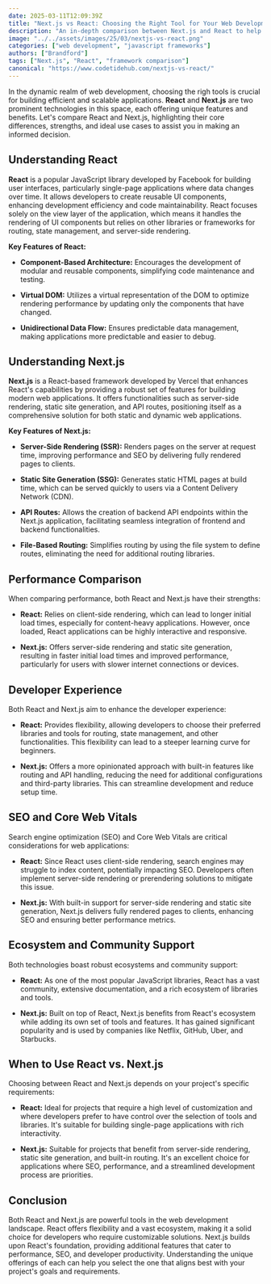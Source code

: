 ```yaml
---
date: 2025-03-11T12:09:39Z
title: "Next.js vs React: Choosing the Right Tool for Your Web Development Project"
description: "An in-depth comparison between Next.js and React to help you determine the best choice for your web development needs."
image: "../../assets/images/25/03/nextjs-vs-react.png"
categories: ["web development", "javascript frameworks"]
authors: ["Brandford"]
tags: ["Next.js", "React", "framework comparison"]
canonical: "https://www.codetidehub.com/nextjs-vs-react/"
---
```



In the dynamic realm of web development, choosing the righ tools is crucial for building efficient and scalable applications. **React** and **Next.js** are two prominent technologies in this space, each offering unique features and benefits. Let's compare React and Next.js, highlighting their core differences, strengths, and ideal use cases to assist you in making an informed decision.

## Understanding React

**React** is a popular JavaScript library developed by Facebook for building user interfaces, particularly single-page applications where data changes over time. It allows developers to create reusable UI components, enhancing development efficiency and code maintainability. React focuses solely on the view layer of the application, which means it handles the rendering of UI components but relies on other libraries or frameworks for routing, state management, and server-side rendering.

**Key Features of React:**

- **Component-Based Architecture:** Encourages the development of modular and reusable components, simplifying code maintenance and testing.

- **Virtual DOM:** Utilizes a virtual representation of the DOM to optimize rendering performance by updating only the components that have changed.

- **Unidirectional Data Flow:** Ensures predictable data management, making applications more predictable and easier to debug.

## Understanding Next.js

**Next.js** is a React-based framework developed by Vercel that enhances React's capabilities by providing a robust set of features for building modern web applications. It offers functionalities such as server-side rendering, static site generation, and API routes, positioning itself as a comprehensive solution for both static and dynamic web applications.

**Key Features of Next.js:**

- **Server-Side Rendering (SSR):** Renders pages on the server at request time, improving performance and SEO by delivering fully rendered pages to clients.

- **Static Site Generation (SSG):** Generates static HTML pages at build time, which can be served quickly to users via a Content Delivery Network (CDN).

- **API Routes:** Allows the creation of backend API endpoints within the Next.js application, facilitating seamless integration of frontend and backend functionalities.

- **File-Based Routing:** Simplifies routing by using the file system to define routes, eliminating the need for additional routing libraries.

## Performance Comparison

When comparing performance, both React and Next.js have their strengths:

- **React:** Relies on client-side rendering, which can lead to longer initial load times, especially for content-heavy applications. However, once loaded, React applications can be highly interactive and responsive.

- **Next.js:** Offers server-side rendering and static site generation, resulting in faster initial load times and improved performance, particularly for users with slower internet connections or devices.

## Developer Experience

Both React and Next.js aim to enhance the developer experience:

- **React:** Provides flexibility, allowing developers to choose their preferred libraries and tools for routing, state management, and other functionalities. This flexibility can lead to a steeper learning curve for beginners.

- **Next.js:** Offers a more opinionated approach with built-in features like routing and API handling, reducing the need for additional configurations and third-party libraries. This can streamline development and reduce setup time.

## SEO and Core Web Vitals

Search engine optimization (SEO) and Core Web Vitals are critical considerations for web applications:

- **React:** Since React uses client-side rendering, search engines may struggle to index content, potentially impacting SEO. Developers often implement server-side rendering or prerendering solutions to mitigate this issue.

- **Next.js:** With built-in support for server-side rendering and static site generation, Next.js delivers fully rendered pages to clients, enhancing SEO and ensuring better performance metrics.

## Ecosystem and Community Support

Both technologies boast robust ecosystems and community support:

- **React:** As one of the most popular JavaScript libraries, React has a vast community, extensive documentation, and a rich ecosystem of libraries and tools.

- **Next.js:** Built on top of React, Next.js benefits from React's ecosystem while adding its own set of tools and features. It has gained significant popularity and is used by companies like Netflix, GitHub, Uber, and Starbucks.

## When to Use React vs. Next.js

Choosing between React and Next.js depends on your project's specific requirements:

- **React:** Ideal for projects that require a high level of customization and where developers prefer to have control over the selection of tools and libraries. It's suitable for building single-page applications with rich interactivity.

- **Next.js:** Suitable for projects that benefit from server-side rendering, static site generation, and built-in routing. It's an excellent choice for applications where SEO, performance, and a streamlined development process are priorities.

## Conclusion

Both React and Next.js are powerful tools in the web development landscape. React offers flexibility and a vast ecosystem, making it a solid choice for developers who require customizable solutions. Next.js builds upon React's foundation, providing additional features that cater to performance, SEO, and developer productivity. Understanding the unique offerings of each can help you select the one that aligns best with your project's goals and requirements.
